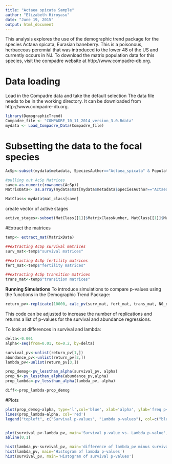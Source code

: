 ```yaml
---
title: "Actaea spicata Sample"
author: "Elizabeth Hiroyasu"
date: "June 19, 2015"
output: html_document
---
```


This analysis explores the use of the demographic trend package for the species Actaea spicata, Eurasian baneberry. This is a poisonous, herbaceous perennial that was introduced to the lower 48 of the US and currently occurs in NJ. To download the matrix population data for this species, visit the compadre website at http://www.compadre-db.org.

# Data loading
Load in the Compadre data and take the default selection
The data file needs to be in the working directory. It can be downloaded from http://www.compadre-db.org.

```r
library(DemographicTrend)
Compadre_file <- "COMPADRE_10_11_2014_version_3.0.Rdata"
mydata <- Load_Compadre_Data(Compadre_file)
```

# Subsetting the data to the focal species
```r
AcSp<-subset(mydata$metadata, SpeciesAuthor=="Actaea_spicata" & Population =='Site A')

#pulling out AcSp Matrices
save<-as.numeric(rownames(AcSp))
MatrixData<- as.array(mydata$mat[mydata$metadata$SpeciesAuthor=="Actaea_spicata" & mydata$metadata$Population=='Site A'])

MatClass<-mydata$mat_class[save]
```

create vector of active stages
```r
active_stages<-subset(MatClass[[1]]$MatrixClassNumber, MatClass[[1]]$MatrixClassOrganized=='active')
```

#Extract the matrices
```r
temp<- extract_mat(MatrixData)

##extracting AcSp survival matrices
surv_mat<-temp$"survival matrices"

##extracting AcSp fertility matrices
fert_mat<-temp$"fertility matrices"

##extracting AcSp transition matrices
trans_mat<-temp$"transition matrices"
```

**Running Simulations**
To introduce simulations to compare p-values using the functions in the Demographic Trend Package:
```r
return_pv<-replicate(10000, calc_pv(surv_mat, fert_mat, trans_mat, N0_data, nstage, years=1:10, stage2mod=active_stages, beta=0.01, active_stages = active_stages))
```
This code can be adjusted to increase the number of replications and returns a list of p-values for the survival and abundance regressions.

To look at differences in survival and lambda:
```r
delta<-0.001
alpha<-seq(from=0.01, to=0.2, by=delta)

survival_pv<-unlist(return_pv[1,])
abundance_pv<-unlist(return_pv[2,])
lambda_pv<-unlist(return_pv[3,])

prop_demog<-pv_lessthan_alpha(survival_pv, alpha)
prop_N<-pv_lessthan_alpha(abundance_pv,alpha)
prop_lambda<-pv_lessthan_alpha(lambda_pv, alpha)

diff<-prop_lambda-prop_demog
```

#Plots
```r
plot(prop_demog~alpha, type='l',col='blue', xlab='alpha', ylab='freq p<alpha', main='Frequency p-value is less than alpha', xlim=c(0,0.2), ylim=c(0,1))
lines(prop_lambda~alpha, col='red')
legend("topleft", c("Survival p-values", "Lambda p-values"), col=c("blue","red"), lty=c(1,1))


plot(survival_pv~lambda_pv, main='Survival p-value vs. Lambda p-value', xlab='lambda p-values', ylab='survival p-values')
abline(0,1)

hist(lambda_pv-survival_pv, main='difference of lambda_pv minus survival_pv at beta=0.01')
hist(lambda_pv, main='Histogram of lambda p-values')
hist(survival_pv, main='Histogram of survival p-values')
```
